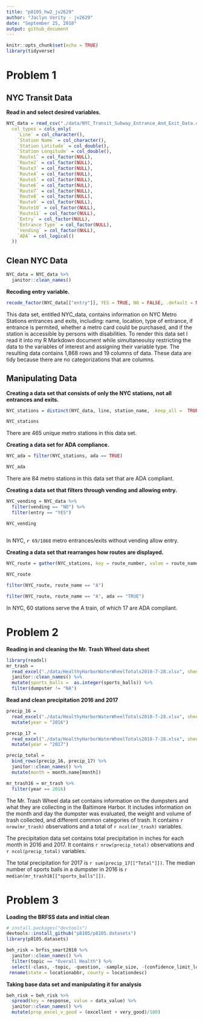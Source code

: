 ```yaml
---
title: "p8105_hw2_jv2629"
author: "Jaclyn Verity - jv2629"
date: "September 25, 2018"
output: github_document
---
```


```r
knitr::opts_chunk$set(echo = TRUE)
library(tidyverse)
```

# Problem 1

## NYC Transit Data

**Read in and select desired variables.**
```r
NYC_data = read_csv("./data/NYC_Transit_Subway_Entrance_And_Exit_Data.csv",
  col_types = cols_only(
    `Line` = col_character(),
    `Station Name` = col_character(),
    `Station Latitude` = col_double(),
    `Station Longitude` = col_double(),
    `Route1` = col_factor(NULL),
    `Route2` = col_factor(NULL),
    `Route3` = col_factor(NULL),
    `Route4` = col_factor(NULL),
    `Route5` = col_factor(NULL),
    `Route6` = col_factor(NULL),
    `Route7` = col_factor(NULL),
    `Route8` = col_factor(NULL),
    `Route9` = col_factor(NULL),
    `Route10` = col_factor(NULL),
    `Route11` = col_factor(NULL),
    `Entry` = col_factor(NULL),
    `Entrance Type` = col_factor(NULL),
    `Vending` = col_factor(NULL),
    `ADA` = col_logical()
  ))
```

## Clean NYC Data
```r
NYC_data = NYC_data %>% 
  janitor::clean_names() 
```

**Recoding entry variable.**
```r
recode_factor(NYC_data[["entry"]], YES = TRUE, NO = FALSE, .default = NULL)
```

This data set, entitled NYC_data, contains information on NYC Metro Stations entrances and exits, including: name, location, type of entrance, if entrance is permited, whether a metro card could be purchased, and if the station is accessible by persons with disabilities. To render this data set I read it into my R Markdown document while simultaneoulsy restricting the data to the variables of interest and assigning their variable type. The resulting data contains 1,868 rows and 19 columns of data. These data are tidy because there are no categorizations that are columns. 

## Manipulating Data

**Creating a data set that consists of only the NYC stations, not all entrances and exits.** 
```r
NYC_stations = distinct(NYC_data, line, station_name, .keep_all =  TRUE)

NYC_stations
```

There are 465 unique metro stations in this data set. 


**Creating a data set for ADA compliance.** 
```r
NYC_ada = filter(NYC_stations, ada == TRUE)

NYC_ada
```

There are 84 metro stations in this data set that are ADA compliant. 


**Creating a data set that filters through vending and allowing entry.**
```r
NYC_vending = NYC_data %>% 
  filter(vending == "NO") %>% 
  filter(entry == "YES")

NYC_vending
  

```

In NYC, `r 69/1868` metro entrances/exits without vending allow entry. 



**Creating a data set that rearranges how routes are displayed.**
```r
NYC_route = gather(NYC_stations, key = route_number, value = route_name, route1:route11) 

NYC_route

filter(NYC_route, route_name == "A")

filter(NYC_route, route_name == "A", ada == "TRUE")

```

In NYC, 60 stations serve the A train, of which 17 are ADA compliant. 

# Problem 2

**Reading in and cleaning the Mr. Trash Wheel data sheet**
```r
library(readxl)
mr_trash = 
  read_excel("./data/HealthyHarborWaterWheelTotals2018-7-28.xlsx", sheet = "Mr. Trash Wheel", range = "A2:N256", col_names = TRUE) %>% 
  janitor::clean_names() %>% 
  mutate(sports_balls =  as.integer(sports_balls)) %>% 
  filter(dumpster != "NA")
```

**Read and clean precipitation 2016 and 2017**
```r
precip_16 = 
  read_excel("./data/HealthyHarborWaterWheelTotals2018-7-28.xlsx", sheet = "2016 Precipitation", range = "A2:B14", col_names = TRUE) %>% 
  mutate(year = "2016")

precip_17 =
  read_excel("./data/HealthyHarborWaterWheelTotals2018-7-28.xlsx", sheet = "2017 Precipitation", range = "A2:B14", col_names = TRUE) %>% 
  mutate(year = "2017")

precip_total =
  bind_rows(precip_16, precip_17) %>% 
  janitor::clean_names() %>% 
  mutate(month = month.name[month])

mr_trash16 = mr_trash %>% 
  filter(year == 2016)
```

The Mr. Trash Wheel data set contains information on the dumpsters and what they are collecting in the Baltimore Harbor. It includes information on the month and day the dumpster was evaluated, the weight and volume of trash collected, and different common categories of trash. It contains `r nrow(mr_trash)` observations and a total of `r ncol(mr_trash)` variables. 

The precipitation data set contains total precipitation in inches for each month in 2016 and 2017. It contains `r nrow(precip_total)` observations and `r ncol(precip_total)` variables. 

The total precipitation for 2017 is `r sum(precip_17[["Total"]])`. The median number of sports balls in a dumpster in 2016 is `r  median(mr_trash16[["sports_balls"]])`. 

# Problem 3

**Loading the BRFSS data and initial clean**
```r
# install.packages("devtools")
devtools::install_github("p8105/p8105.datasets")
library(p8105.datasets)

beh_risk = brfss_smart2010 %>% 
  janitor::clean_names() %>% 
  filter(topic == "Overall Health") %>% 
  select(-class, -topic, -question, -sample_size, -(confidence_limit_low:geo_location)) %>% 
 rename(state = locationabbr, county = locationdesc)
```

**Taking base data set and manipulating it for analysis**
```r
beh_risk = beh_risk %>% 
  spread(key = response, value = data_value) %>% 
  janitor::clean_names() %>% 
  mutate(prop_excel_v_good = (excellent + very_good)/100)
  
```


